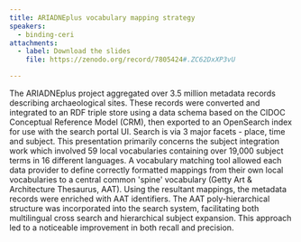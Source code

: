 ```yaml
---
title: ARIADNEplus vocabulary mapping strategy
speakers:
  - binding-ceri
attachments:
  - label: Download the slides
    file: https://zenodo.org/record/7805424#.ZC62DxXP3vU

---
```

The ARIADNEplus project aggregated over 3.5 million metadata records describing archaeological sites. These records were converted and integrated to an RDF triple store using a data schema based on the CIDOC Conceptual Reference Model (CRM), then exported to an OpenSearch index for use with the search portal UI. Search is via 3 major facets - place, time and subject. This presentation primarily concerns the subject integration work which involved 59 local vocabularies containing over 19,000 subject terms in 16 different languages. A vocabulary matching tool allowed each data provider to define correctly formatted mappings from their own local vocabularies to a central common 'spine' vocabulary (Getty Art & Architecture Thesaurus, AAT). Using the resultant mappings, the metadata records were enriched with AAT identifiers. The AAT poly-hierarchical structure was incorporated into the search system, facilitating both multilingual cross search and hierarchical subject expansion. This approach led to a noticeable improvement in both recall and precision.

<Speakers>
  <Speaker speaker="binding-ceri">
  </Speaker>
</Speakers>